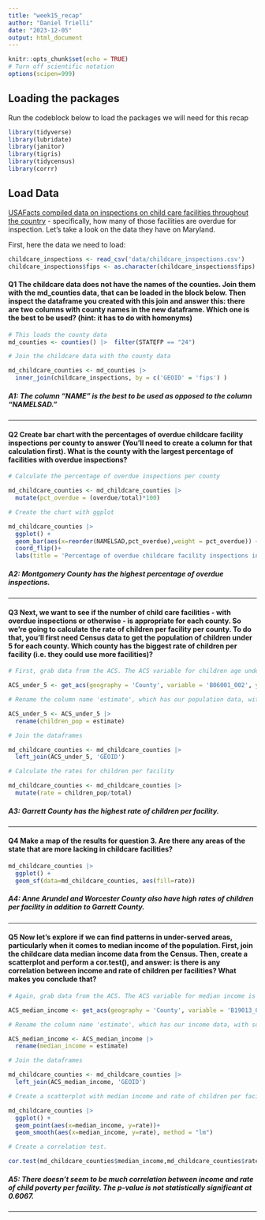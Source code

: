 ```yaml
---
title: "week15_recap"
author: "Daniel Trielli"
date: "2023-12-05"
output: html_document
---
```


```r
knitr::opts_chunk$set(echo = TRUE)
# Turn off scientific notation
options(scipen=999)
```

## Loading the packages

Run the codeblock below to load the packages we will need for this recap

```r
library(tidyverse)
library(lubridate)
library(janitor)
library(tigris)
library(tidycensus)
library(corrr)
```

## Load Data

[USAFacts compiled data on inspections on child care facilities throughout the country](https://usafacts.org/data-projects/childcare-inspections) - specifically, how many of those facilities are overdue for inspection. Let's take a look on the data they have on Maryland.

First, here the data we need to load:

```r
childcare_inspections <- read_csv('data/childcare_inspections.csv')
childcare_inspections$fips <- as.character(childcare_inspections$fips)
```

#### **Q1** The childcare data does not have the names of the counties. Join them with the md_counties data, that can be loaded in the block below. Then inspect the dataframe you created with this join and answer this: there are two columns with county names in the new dataframe. Which one is the best to be used? (hint: it has to do with homonyms)

```r
# This loads the county data
md_counties <- counties() |>  filter(STATEFP == "24")
```

```r
# Join the childcare data with the county data 

md_childcare_counties <- md_counties |>
  inner_join(childcare_inspections, by = c('GEOID' = 'fips') ) 


```

##### A1: The column "NAME" is the best to be used as opposed to the column "NAMELSAD."

------------------------------------------------------------------------

#### **Q2** Create bar chart with the percentages of overdue childcare facility inspections per county to answer (You'll need to create a column for that calculation first). What is the county with the largest percentage of facilities with overdue inspections?

```r
# Calculate the percentage of overdue inspections per county

md_childcare_counties <- md_childcare_counties |> 
  mutate(pct_overdue = (overdue/total)*100)

# Create the chart with ggplot

md_childcare_counties |>
  ggplot() + 
  geom_bar(aes(x=reorder(NAMELSAD,pct_overdue),weight = pct_overdue)) +
  coord_flip()+
  labs(title = 'Percentage of overdue childcare facility inspections in MD', x = 'County', y = 'Percentage overdue')

```

##### **A2:** Montgomery County has the highest percentage of overdue inspections.

------------------------------------------------------------------------

#### **Q3** Next, we want to see if the number of child care facilities - with overdue inspections or otherwise - is appropriate for each county. So we're going to calculate the rate of children per facility per county. To do that, you'll first need Census data to get the population of children under 5 for each county. Which county has the biggest rate of children per facility (i.e. they could use more facilities)?

```r
# First, grab data from the ACS. The ACS variable for children age under 5 is B06001_002 We want 2022 data.

ACS_under_5 <- get_acs(geography = 'County', variable = 'B06001_002', year = 2022, state = 'MD')


```

```r
# Rename the column name 'estimate', which has our population data, with something more useful, like 'children_pop'

ACS_under_5 <- ACS_under_5 |>
  rename(children_pop = estimate)

```

```r
# Join the dataframes

md_childcare_counties <- md_childcare_counties |>
  left_join(ACS_under_5, 'GEOID')

# Calculate the rates for children per facility

md_childcare_counties <- md_childcare_counties |>
  mutate(rate = children_pop/total)

```

##### **A3:** Garrett County has the highest rate of children per facility.

------------------------------------------------------------------------

#### **Q4** Make a map of the results for question 3. Are there any areas of the state that are more lacking in childcare facilities?

```r

md_childcare_counties |>
  ggplot() + 
  geom_sf(data=md_childcare_counties, aes(fill=rate))

```

##### **A4**: Anne Arundel and Worcester County also have high rates of children per facility in addition to Garrett County.

------------------------------------------------------------------------

#### **Q5** Now let's explore if we can find patterns in under-served areas, particularly when it comes to median income of the population. First, join the childcare data median income data from the Census. Then, create a scatterplot and perform a cor.test(), and answer: is there is any correlation between income and rate of children per facilities? What makes you conclude that?

```r
# Again, grab data from the ACS. The ACS variable for median income is B19013_001. We want 2022 data again.

ACS_median_income <- get_acs(geography = 'County', variable = 'B19013_001', year = 2022, state = 'MD')

```

```r
# Rename the column name 'estimate', which has our income data, with something more useful, like 'median_income'

ACS_median_income <- ACS_median_income |>
  rename(median_income = estimate)

```

```r
# Join the dataframes

md_childcare_counties <- md_childcare_counties |>
  left_join(ACS_median_income, 'GEOID')

```

```r
# Create a scatterplot with median income and rate of children per facility

md_childcare_counties |>
  ggplot() +
  geom_point(aes(x=median_income, y=rate))+
  geom_smooth(aes(x=median_income, y=rate), method = "lm")

```

```r
# Create a correlation test.

cor.test(md_childcare_counties$median_income,md_childcare_counties$rate)

```

##### A5: There doesn't seem to be much correlation between income and rate of child poverty per facility. The p-value is not statistically significant at 0.6067.

------------------------------------------------------------------------
